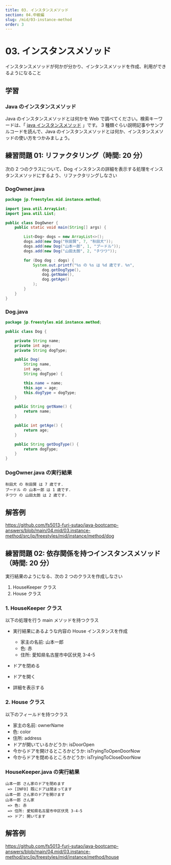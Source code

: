 ```yaml
---
title: 03. インスタンスメソッド
section: 04.中級編
slug: /mid/03-instance-method
order: 3
---
```


# 03. インスタンスメソッド

<p class="goal">
  インスタンスメソッドが何かが分かり、インタンスメソッドを作成、利用ができるようになること
</p>

## 学習

### Java のインスタンスメソッド

Java のインスタンスメソッドとは何かを Web で調べてください。検索キーワードは、「 [java インスタンスメソッド](https://www.google.com/search?q=java+インスタンスメソッド) 」です。
3 種類ぐらい説明記事やサンプルコードを読んで、Java のインスタンスメソッドとは何か、インスタンスメソッドの使い方をつかみましょう。

## 練習問題 01: リファクタリング（時間: 20 分）

次の 2 つのクラスについて、Dog インスタンスの詳細を表示する処理をインスタンスメソッドにするよう、リファクタリングしなさい

### DogOwner.java

```java
package jp.freestyles.mid.instance.method;

import java.util.ArrayList;
import java.util.List;

public class DogOwner {
    public static void main(String[] args) {

        List<Dog> dogs = new ArrayList<>();
        dogs.add(new Dog("秋田賢", 7, "秋田犬"));
        dogs.add(new Dog("山本一郎", 1, "プードル"));
        dogs.add(new Dog("山田太朗", 2, "チワワ"));

        for (Dog dog : dogs) {
            System.out.printf("%s の %s は %d 歳です. %n",
                dog.getDogType(),
                dog.getName(),
                dog.getAge()
            );
        }
    }
}
```

### Dog.java

```java
package jp.freestyles.mid.instance.method;

public class Dog {

    private String name;
    private int age;
    private String dogType;

    public Dog(
        String name,
        int age,
        String dogType) {

        this.name = name;
        this.age = age;
        this.dogType = dogType;
    }

    public String getName() {
        return name;
    }

    public int getAge() {
        return age;
    }

    public String getDogType() {
        return dogType;
    }
}
```

### DogOwner.java の実行結果

```console
秋田犬 の 秋田賢 は 7 歳です.
プードル の 山本一郎 は 1 歳です.
チワワ の 山田太朗 は 2 歳です.
```

## 解答例

https://github.com/fs5013-furi-sutao/java-bootcamp-answers/blob/main/04.mid/03.instance-method/src/jp/freestyles/mid/instance/method/dog

## 練習問題 02: 依存関係を持つインスタンスメソッド（時間: 20 分）

実行結果のようになる、次の 2 つのクラスを作成しなさい

1. HouseKeeper クラス
2. House クラス

### 1. HouseKeeper クラス

以下の処理を行う main メソッドを持つクラス

- 実行結果にあるような内容の House インスタンスを作成

  - 家主の名前: 山本一郎
  - 色: 赤
  - 住所: 愛知県名古屋市中区伏見 3-4-5

- ドアを閉める
- ドアを開く
- 詳細を表示する

### 2. House クラス

以下のフィールドを持つクラス

- 家主の名前: ownerName
- 色: color
- 住所: address
- ドアが開いているかどうか: isDoorOpen
- 今からドアを開けるところかどうか: isTryingToOpenDoorNow
- 今からドアを閉めるところかどうか: isTryingToCloseDoorNow

### HouseKeeper.java の実行結果

```console
山本一郎 さん家のドアを閉めます
 => [INFO] 既にドアは閉まってます
山本一郎 さん家のドアを開けます
山本一郎 さん家
 => 色: 赤
 => 住所: 愛知県名古屋市中区伏見 3-4-5
 => ドア: 開いてます
```

## 解答例

https://github.com/fs5013-furi-sutao/java-bootcamp-answers/blob/main/04.mid/03.instance-method/src/jp/freestyles/mid/instance/method/house
